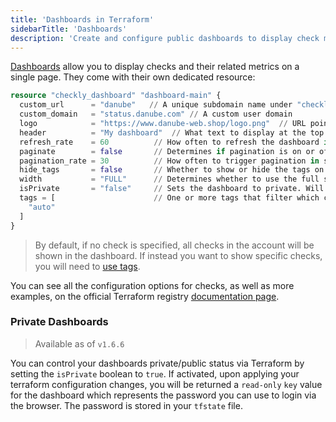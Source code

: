 ```yaml
---
title: 'Dashboards in Terraform'
sidebarTitle: 'Dashboards'
description: 'Create and configure public dashboards to display check metrics and status using Terraform'
---
```


[Dashboards](/docs/dashboards/) allow you to display checks and their related metrics on a single page. They come with their own dedicated resource:

```terraform
resource "checkly_dashboard" "dashboard-main" {
  custom_url      = "danube"   // A unique subdomain name under "checklyhq.com"
  custom_domain   = "status.danube.com" // A custom user domain
  logo            = "https://www.danube-web.shop/logo.png"  // URL pointing to an image/logo for the page
  header          = "My dashboard"  // What text to display at the top of your dashboard
  refresh_rate    = 60          // How often to refresh the dashboard in seconds
  paginate        = false       // Determines if pagination is on or off
  pagination_rate = 30          // How often to trigger pagination in seconds
  hide_tags       = false       // Whether to show or hide the tags on the dashboard
  width           = "FULL"      // Determines whether to use the full screen or focus in the center
  isPrivate       = "false"     // Sets the dashboard to private. Will return a `key` to be used as password
  tags = [                      // One or more tags that filter which checks to display on the dashboard
    "auto"    
  ]
}
```

> By default, if no check is specified, all checks in the account will be shown in the dashboard. If instead you want to show specific checks, you will need to [use tags](/docs/dashboards/#adding-checks-to-your-dashboard).

You can see all the configuration options for checks, as well as more examples, on the official Terraform registry [documentation page](https://registry.terraform.io/providers/checkly/checkly/latest/docs/resources/dashboard).

### Private Dashboards

> Available as of `v1.6.6`

You can control your dashboards private/public status via Terraform by setting the `isPrivate` boolean to `true`. If activated, upon applying your terraform configuration changes, you will be returned a `read-only` `key` value for the dashboard which represents the password you can use to login via the browser. The password is stored in your `tfstate` file. 
